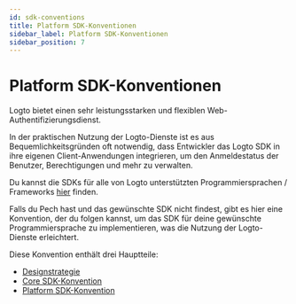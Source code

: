 ```yaml
---
id: sdk-conventions
title: Platform SDK-Konventionen
sidebar_label: Platform SDK-Konventionen
sidebar_position: 7
---
```


# Platform SDK-Konventionen

Logto bietet einen sehr leistungsstarken und flexiblen Web-Authentifizierungsdienst.

In der praktischen Nutzung der Logto-Dienste ist es aus Bequemlichkeitsgründen oft notwendig, dass Entwickler das Logto SDK in ihre eigenen Client-Anwendungen integrieren, um den Anmeldestatus der Benutzer, Berechtigungen und mehr zu verwalten.

Du kannst die SDKs für alle von Logto unterstützten Programmiersprachen / Frameworks [hier](/quick-starts) finden.

Falls du Pech hast und das gewünschte SDK nicht findest, gibt es hier eine Konvention, der du folgen kannst, um das SDK für deine gewünschte Programmiersprache zu implementieren, was die Nutzung der Logto-Dienste erleichtert.

Diese Konvention enthält drei Hauptteile:

- [Designstrategie](/developers/sdk-conventions/design-strategy)
- [Core SDK-Konvention](/developers/sdk-conventions/core-sdk-convention)
- [Platform SDK-Konvention](/developers/sdk-conventions/platform-sdk-convention)
